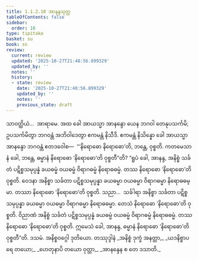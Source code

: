 ```yaml
---
title: 1.1.2.10 အာနန္ဒသုတ္တ
tableOfContents: false
sidebar:
  order: 10
type: tipitaka
basket: su
book: sn
review:
  current: review
  updated: '2025-10-27T21:48:56.899329'
  updated_by: ''
  notes: ''
  history:
  - state: review
    date: '2025-10-27T21:48:56.899329'
    updated_by: ''
    notes: ''
    previous_state: draft
---
```



<ReviewStatus review={frontmatter.review} showDetails={true} />

<HypothesisAnnotation frontmatter={frontmatter} />

<DynamicBreadcrumb />

<Division number="21" book="sn" e="ch" v="18" p="282">

<Paragraph number="116" book="sn">
သာဝတ္ထိယံ…  အာရာမေ. အထ ခေါ အာယသ္မာ အာနန္ဒော ယေန ဘဂဝါ တေနုပသင်္ကမိ; ဥပသင်္ကမိတွာ ဘဂဝန္တံ အဘိဝါဒေတွာ ဧကမန္တံ နိသီဒိ. ဧကမန္တံ နိသိန္နော ခေါ အာယသ္မာ အာနန္ဒော ဘဂဝန္တံ ဧတဒဝေါစ—  “‘နိရောဓော နိရောဓော’တိ, ဘန္တေ, ဝုစ္စတိ. ကတမေသာနံ ခေါ, ဘန္တေ, ဓမ္မာနံ နိရောဓော ‘နိရောဓော’တိ ဝုစ္စတီ”တိ? “ရူပံ ခေါ, အာနန္ဒ, အနိစ္စံ သင်္ခတံ ပဋိစ္စသမုပ္ပန္နံ ခယဓမ္မံ ဝယဓမ္မံ ဝိရာဂဓမ္မံ နိရောဓဓမ္မံ. တဿ နိရောဓော ‘နိရောဓော’တိ ဝုစ္စတိ. ဝေဒနာ အနိစ္စာ သင်္ခတာ ပဋိစ္စသမုပ္ပန္နာ ခယဓမ္မာ ဝယဓမ္မာ ဝိရာဂဓမ္မာ နိရောဓဓမ္မာ. တဿာ နိရောဓော ‘နိရောဓော’တိ ဝုစ္စတိ. သညာ…  သင်္ခါရာ အနိစ္စာ သင်္ခတာ ပဋိစ္စသမုပ္ပန္နာ ခယဓမ္မာ ဝယဓမ္မာ ဝိရာဂဓမ္မာ နိရောဓဓမ္မာ. တေသံ နိရောဓော ‘နိရောဓော’တိ ဝုစ္စတိ. ဝိညာဏံ အနိစ္စံ သင်္ခတံ ပဋိစ္စသမုပ္ပန္နံ ခယဓမ္မံ ဝယဓမ္မံ ဝိရာဂဓမ္မံ နိရောဓဓမ္မံ. တဿ နိရောဓော ‘နိရောဓော’တိ ဝုစ္စတိ. ဣမေသံ ခေါ, အာနန္ဒ, ဓမ္မာနံ နိရောဓော ‘နိရောဓော’တိ ဝုစ္စတီ”တိ.

</Paragraph>
</Division>

<Paragraph number="117" type="center" book="sn">
ဒသမံ.



</Paragraph>

<Paragraph number="118" type="center" book="sn">
အနိစ္စဝဂ္ဂေါ ဒုတိယော.



</Paragraph>

<Paragraph number="119" type="center" book="sn">
တဿုဒ္ဒါနံ


</Paragraph>

<Paragraph number="120" type="verses" book="sn">
_အနိစ္စံ ဒုက္ခံ အနတ္တာ,_  
_ယဒနိစ္စာပရေ တယော;_  
_ဟေတုနာပိ တယော ဝုတ္တာ,_  
_အာနန္ဒေန စ တေ ဒသာတိ._
</Paragraph>